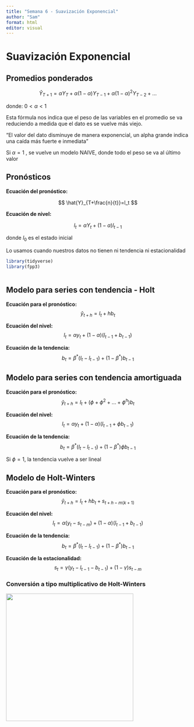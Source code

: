 ```yaml
---
title: "Semana 6 - Suavización Exponencial"
author: "Sam"
format: html
editor: visual
---
```


# Suavización Exponencial

## Promedios ponderados

$$
\hat{Y}_{T+1}=\alpha Y_T + \alpha (1-\alpha)Y_{T-1} + \alpha (1-\alpha)^2 Y_{T-2} + ...
$$

donde: $0<\alpha <1$

Esta fórmula nos indica que el peso de las variables en el promedio se va reduciendo a medida que el dato es se vuelve más viejo.

"El valor del dato disminuye de manera exponencial, un alpha grande indica una caída más fuerte e inmediata"

Si $\alpha =1$ , se vuelve un modelo NAIVE, donde todo el peso se va al último valor

## Pronósticos

**Ecuación del pronóstico:**

$$
\hat{Y}_{T+\frac{n}{t}}=l_t
$$

**Ecuación de nivel:**

$$
l_t=\alpha Y_t + (1-\alpha)l_{t-1}
$$

donde $l_0$ es el estado inicial

Lo usamos cuando nuestros datos no tienen ni tendencia ni estacionalidad

```r
library(tidyverse)
library(fpp3)
```

```r

```

## Modelo para series con tendencia - Holt

**Ecuación para el pronóstico:** $$
\hat{y}_{t+h} = l_t + h b_t
$$

**Ecuación del nivel:** $$
l_t = \alpha y_t + (1 - \alpha)(l_{t-1} + b_{t-1})
$$

**Ecuación de la tendencia:** $$
b_t = \beta^* (l_t - l_{t-1}) + (1 - \beta^*) b_{t-1}
$$

## Modelo para series con tendencia amortiguada

**Ecuación para el pronóstico:** $$
\hat{y}_{t+h} = l_t + (\phi + \phi^2 + \dots + \phi^h) b_t
$$

**Ecuación del nivel:** $$
l_t = \alpha y_t + (1 - \alpha)(l_{t-1} + \phi b_{t-1})
$$

**Ecuación de la tendencia:** $$
b_t = \beta^* (l_t - l_{t-1}) + (1 - \beta^*) \phi b_{t-1}
$$

Si $\phi =1$, la tendencia vuelve a ser lineal

## Modelo de Holt-Winters

**Ecuación para el pronóstico:** $$
\hat{y}_{t+h} = l_t + h b_t + s_{t+h-m(k+1)}
$$

**Ecuación del nivel:** $$
l_t = \alpha (y_t - s_{t-m}) + (1 - \alpha)(l_{t-1} + b_{t-1})
$$

**Ecuación de la tendencia:** $$
b_t = \beta^* (l_t - l_{t-1}) + (1 - \beta^*) b_{t-1}
$$

**Ecuación de la estacionalidad:** $$
s_t = \gamma (y_t - l_{t-1} - b_{t-1}) + (1 - \gamma) s_{t-m}
$$

### Conversión a tipo multiplicativo de Holt-Winters

![](HWM.jpg){width="349"}
